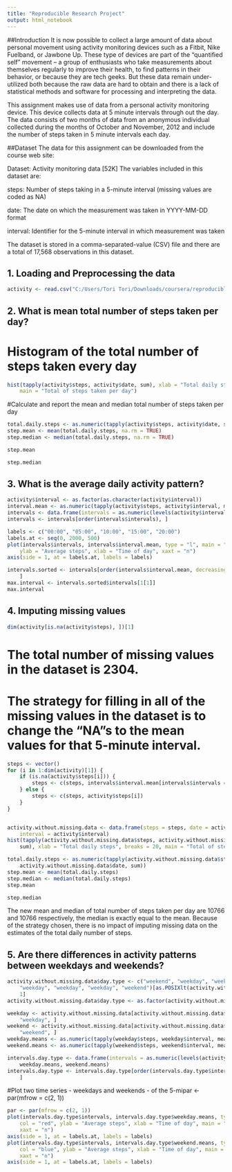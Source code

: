 ---
title: "Reproducible Research Project"
output: html_notebook
---
##Introduction
It is now possible to collect a large amount of data about personal movement using activity monitoring devices such as a Fitbit, Nike Fuelband, or Jawbone Up. These type of devices are part of the “quantified self” movement – a group of enthusiasts who take measurements about themselves regularly to improve their health, to find patterns in their behavior, or because they are tech geeks. But these data remain under-utilized both because the raw data are hard to obtain and there is a lack of statistical methods and software for processing and interpreting the data.

This assignment makes use of data from a personal activity monitoring device. This device collects data at 5 minute intervals through out the day. The data consists of two months of data from an anonymous individual collected during the months of October and November, 2012 and include the number of steps taken in 5 minute intervals each day.

##Dataset
The data for this assignment can be downloaded from the course web site:

Dataset: Activity monitoring data [52K]
The variables included in this dataset are:

steps: Number of steps taking in a 5-minute interval (missing values are coded as NA)

date: The date on which the measurement was taken in YYYY-MM-DD format

interval: Identifier for the 5-minute interval in which measurement was taken

The dataset is stored in a comma-separated-value (CSV) file and there are a total of 17,568 observations in this dataset.

## 1. Loading and Preprocessing the data
```{r}
activity <- read.csv("C:/Users/Tori Tori/Downloads/coursera/reproducible research/repdata_data_activity/activity.csv")
```

## 2. What is mean total number of steps taken per day?
# Histogram of the total number of steps taken every day
```{r}
hist(tapply(activity$steps, activity$date, sum), xlab = "Total daily steps", breaks = 20, 
    main = "Total of steps taken per day")
```
#Calculate and report the mean and median total number of steps taken per day
```{r}
total.daily.steps <- as.numeric(tapply(activity$steps, activity$date, sum))
step.mean <- mean(total.daily.steps, na.rm = TRUE)
step.median <- median(total.daily.steps, na.rm = TRUE)

step.mean
```
```{r}
step.median
```

## 3. What is the average daily activity pattern?
```{r}
activity$interval <- as.factor(as.character(activity$interval))
interval.mean <- as.numeric(tapply(activity$steps, activity$interval, mean, na.rm = TRUE))
intervals <- data.frame(intervals = as.numeric(levels(activity$interval)), interval.mean)
intervals <- intervals[order(intervals$intervals), ]

labels <- c("00:00", "05:00", "10:00", "15:00", "20:00")
labels.at <- seq(0, 2000, 500)
plot(intervals$intervals, intervals$interval.mean, type = "l", main = "Average steps 5-minute interval", 
    ylab = "Average steps", xlab = "Time of day", xaxt = "n")
axis(side = 1, at = labels.at, labels = labels)
```
```{r}
intervals.sorted <- intervals[order(intervals$interval.mean, decreasing = TRUE), 
    ]
max.interval <- intervals.sorted$intervals[1[1]]
max.interval
```
## 4. Imputing missing values

```{r}
dim(activity[is.na(activity$steps), ])[1]
```
# The total number of missing values in the dataset is 2304.

# The strategy for filling in all of the missing values in the dataset is to change the “NA"s to the mean values for that 5-minute interval.
```{r}
steps <- vector()
for (i in 1:dim(activity)[1]) {
    if (is.na(activity$steps[i])) {
        steps <- c(steps, intervals$interval.mean[intervals$intervals == activity$interval[i]])
    } else {
        steps <- c(steps, activity$steps[i])
    }
}


activity.without.missing.data <- data.frame(steps = steps, date = activity$date, 
    interval = activity$interval)
hist(tapply(activity.without.missing.data$steps, activity.without.missing.data$date, 
    sum), xlab = "Total daily steps", breaks = 20, main = "Total of steps taken per day")
```

```{r}
total.daily.steps <- as.numeric(tapply(activity.without.missing.data$steps, 
    activity.without.missing.data$date, sum))
step.mean <- mean(total.daily.steps)
step.median <- median(total.daily.steps)
step.mean
```
```{r}
step.median
```
The new mean and median of total number of steps taken per day are 10766 and 10766 respectively, the median is exactly equal to the mean. Because of the strategy chosen, there is no impact of imputing missing data on the estimates of the total daily number of steps.

## 5. Are there differences in activity patterns between weekdays and weekends?

```{r}
activity.without.missing.data$day.type <- c("weekend", "weekday", "weekday", 
    "weekday", "weekday", "weekday", "weekend")[as.POSIXlt(activity.without.missing.data$date)$wday + 
    1]
activity.without.missing.data$day.type <- as.factor(activity.without.missing.data$day.type)

weekday <- activity.without.missing.data[activity.without.missing.data$day.type == 
    "weekday", ]
weekend <- activity.without.missing.data[activity.without.missing.data$day.type == 
    "weekend", ]
weekday.means <- as.numeric(tapply(weekday$steps, weekday$interval, mean))
weekend.means <- as.numeric(tapply(weekend$steps, weekend$interval, mean))

intervals.day.type <- data.frame(intervals = as.numeric(levels(activity$interval)), 
    weekday.means, weekend.means)
intervals.day.type <- intervals.day.type[order(intervals.day.type$intervals), 
    ]
```
#Plot two time series - weekdays and weekends - of the 5-mipar <- par(mfrow = c(2, 1))

```{r}
par <- par(mfrow = c(2, 1))
plot(intervals.day.type$intervals, intervals.day.type$weekday.means, type = "l", 
    col = "red", ylab = "Average steps", xlab = "Time of day", main = "Average steps 5-minute interval at weekday", 
    xaxt = "n")
axis(side = 1, at = labels.at, labels = labels)
plot(intervals.day.type$intervals, intervals.day.type$weekend.means, type = "l", 
    col = "blue", ylab = "Average steps", xlab = "Time of day", main = "Average steps 5-minute interval at weekend", 
    xaxt = "n")
axis(side = 1, at = labels.at, labels = labels)
```

